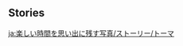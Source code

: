 {{StubDialogue}}
{{EventTabs}}
==Stories==
{{TPRGT Story
|character          = Thoma
|time               = 2023-01-09
|zh                 = 
;今天是托马的生日哦，我们快去为他庆祝吧！
<!--
:'''托马：'''
:'''派蒙：'''
:'''托马：'''
:'''托马：'''
:'''旅行者：'''
:'''派蒙：'''
:'''托马：'''
-->
|dialogue_review_zh = 
|en                 =
;Today is [[Thoma]]'s birthday, let's go and celebrate with him!
<!--
:'''Thoma:'''
:'''Paimon:'''
:'''Thoma:'''
:'''Thoma:'''
:'''Traveler:'''
:'''Paimon:'''
:'''Thoma:'''
-->
|dialogue_review_en = 
}}

[[ja:楽しい時間を思い出に残す写真/ストーリー/トーマ]]